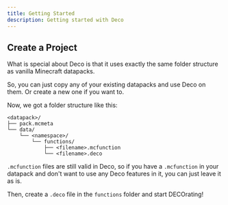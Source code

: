 ```yaml
---
title: Getting Started
description: Getting started with Deco
---
```


## Create a Project

What is special about Deco is that it uses exactly the same folder structure as vanilla Minecraft datapacks.

So, you can just copy any of your existing datapacks and use Deco on them. Or create a new one if you want to.

Now, we got a folder structure like this:

```
<datapack>/
├── pack.mcmeta
└── data/
    └── <namespace>/
        └── functions/
            ├── <filename>.mcfunction
            └── <filename>.deco
```

`.mcfunction` files are still valid in Deco, so if you have a `.mcfunction` in your datapack and don't want to use any Deco features in it, you can just leave it as is.

Then, create a `.deco` file in the `functions` folder and start DECOrating!